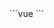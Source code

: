 <CodePreview>
```vue
<script setup>
    const wifes = [
    "https://i.pinimg.com/736x/d5/f8/fd/d5f8fd1c39eaed2bfabf95a3dcbc8cfc.jpg",
    "https://i.pinimg.com/736x/04/89/75/04897577225e3155d507b05dd8a35e17.jpg",
    "https://i.pinimg.com/736x/6e/3e/dd/6e3edd809c73af19bef6ed7d648d00ee.jpg"
    ];
</script>

<template>
<div v-for="(wife, index) in wifes" :key="index" className="cardo relative w-[25rem] p-0 rounded-2xl overflow-hidden shadow-md outline-0 cursor-pointer group">
    <figure>
        <img :src="wife" :alt="`wife-${index+1}`" className="aspect-[2/3] object-cover block" />
    </figure>
 </div>
</template>
```
</CodePreview>
